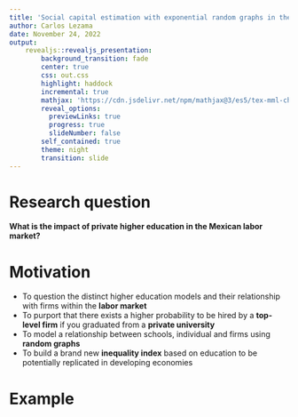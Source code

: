 ```yaml
---
title: 'Social capital estimation with exponential random graphs in the labor market'
author: Carlos Lezama
date: November 24, 2022
output:
    revealjs::revealjs_presentation:
        background_transition: fade
        center: true
        css: out.css
        highlight: haddock
        incremental: true
        mathjax: 'https://cdn.jsdelivr.net/npm/mathjax@3/es5/tex-mml-chtml.js'
        reveal_options:
          previewLinks: true
          progress: true
          slideNumber: false
        self_contained: true
        theme: night
        transition: slide
---
```


# Research question

<b class="emphasized">What is the impact of private higher education in the Mexican labor market?</b>

# Motivation

- To question the distinct higher education models and their relationship with firms within the <b class="emphasized">labor market</b>
- To purport that there exists a higher probability to be hired by a <b class="emphasized">top-level firm</b> if you graduated from a <b class="emphasized">private university</b>
- To model a relationship between schools, individual and firms using <b class="emphasized">random graphs</b>
- To build a brand new <b class="emphasized">inequality index</b> based on education to be potentially replicated in developing economies

# Example

## {data-background-iframe="https://observablehq.com/embed/@utopiah/visualizating-social-vr-contact-tracing?cells=chartFromUrl"}